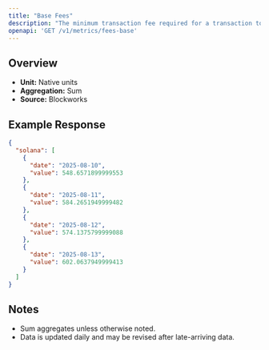 ```yaml
---
title: "Base Fees"
description: "The minimum transaction fee required for a transaction to be included in a block"
openapi: 'GET /v1/metrics/fees-base'
---
```


## Overview

- **Unit:** Native units
- **Aggregation:** Sum
- **Source:** Blockworks

## Example Response

```json
{
  "solana": [
    {
      "date": "2025-08-10",
      "value": 548.6571899999553
    },
    {
      "date": "2025-08-11",
      "value": 584.2651949999482
    },
    {
      "date": "2025-08-12",
      "value": 574.1375799999088
    },
    {
      "date": "2025-08-13",
      "value": 602.0637949999413
    }
  ]
}
```

## Notes
- Sum aggregates unless otherwise noted.
- Data is updated daily and may be revised after late-arriving data.
